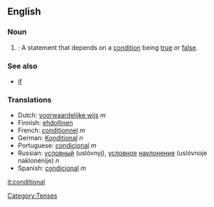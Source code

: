 ==English==
===Noun===
#{{grammar}}: A statement that depends on a [[condition]] being [[true]] or [[false]].

===See also===
*[[if]]

===Translations===
*Dutch: [[voorwaardelijke wijs]] ''m''
*Finnish: [[ehdollinen]]
*French: [[conditionnel]] ''m''
*German: [[Konditional]] ''n''
*Portuguese: [[condicional]] ''m''
*Russian: [[условный]] (uslóvnyj), [[условный|условное]] [[наклонение]] (uslóvnoje naklonénije) ''n''
*Spanish: [[condicional]] ''m''

[[Category:Tenses]]

[[it:conditional]]